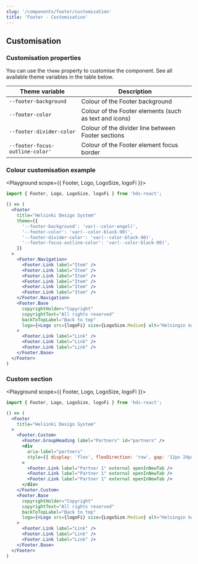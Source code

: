 ```yaml
---
slug: '/components/footer/customisation'
title: 'Footer - Customisation'
---
```




## Customisation

### Customisation properties

You can use the `theme` property to customise the component. See all available theme variables in the table below.

| Theme variable                  | Description                                            |
| ------------------------------- | ------------------------------------------------------ |
| `--footer-background`           | Colour of the Footer background                        |
| `--footer-color`                | Colour of the Footer elements (such as text and icons) |
| `--footer-divider-color`        | Colour of the divider line between Footer sections     |
| `--footer-focus-outline-color'` | Colour of the Footer element focus border              |

### Colour customisation example

<Playground scope={{ Footer, Logo, LogoSize, logoFi }}>

```jsx
import { Footer, Logo, LogoSize, logoFi } from 'hds-react';

() => (
  <Footer
    title="Helsinki Design System"
    theme={{
      '--footer-background': 'var(--color-engel)',
      '--footer-color': 'var(--color-black-90)',
      '--footer-divider-color': 'var(--color-black-90)',
      '--footer-focus-outline-color': 'var(--color-black-90)',
    }}
  >
    <Footer.Navigation>
      <Footer.Link label="Item" />
      <Footer.Link label="Item" />
      <Footer.Link label="Item" />
      <Footer.Link label="Item" />
      <Footer.Link label="Item" />
      <Footer.Link label="Item" />
    </Footer.Navigation>
    <Footer.Base
      copyrightHolder="Copyright"
      copyrightText="All rights reserved"
      backToTopLabel="Back to top"
      logo={<Logo src={logoFi} size={LogoSize.Medium} alt="Helsingin kaupunki" />}
    >
      <Footer.Link label="Link" />
      <Footer.Link label="Link" />
      <Footer.Link label="Link" />
    </Footer.Base>
  </Footer>
)
```

</Playground>

### Custom section

<Playground scope={{ Footer, Logo, LogoSize, logoFi }}>

```jsx
import { Footer, Logo, LogoSize, logoFi } from 'hds-react';

() => (
  <Footer
    title="Helsinki Design System"
  >
    <Footer.Custom>
      <Footer.GroupHeading label="Partners" id="partners" />
      <div
        aria-label="partners"
        style={{ display: 'flex', flexDirection: 'row', gap: '12px 24px', flexWrap: 'wrap', marginTop: '8px' }}
      >
        <Footer.Link label="Partner 1" external openInNewTab />
        <Footer.Link label="Partner 1" external openInNewTab />
        <Footer.Link label="Partner 1" external openInNewTab />
      </div>
    </Footer.Custom>
    <Footer.Base
      copyrightHolder="Copyright"
      copyrightText="All rights reserved"
      backToTopLabel="Back to top"
      logo={<Logo src={logoFi} size={LogoSize.Medium} alt="Helsingin kaupunki" />}
    >
      <Footer.Link label="Link" />
      <Footer.Link label="Link" />
      <Footer.Link label="Link" />
    </Footer.Base>
  </Footer>
)
```

</Playground>
